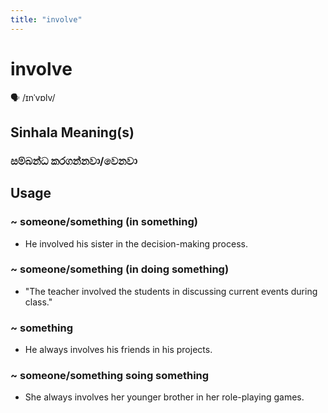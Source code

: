 ```yaml
---
title: "involve"
---
```


# involve

🗣️ /ɪnˈvɒlv/

## Sinhala Meaning(s)

### සම්බන්ධ කරගන්නවා/වෙනවා

## Usage

### ~ someone/something (in something)

- He involved his sister in the decision-making process.


### ~ someone/something (in doing something)

- "The teacher involved the students in discussing current events during class."


### ~ something

- He always involves his friends in his projects.


### ~ someone/something soing something

- She always involves her younger brother in her role-playing games.

